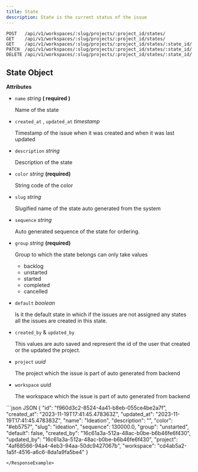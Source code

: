 ```yaml
---
title: State
description: State is the current status of the issue
---
```


```http 
POST   /api/v1/workspaces/:slug/projects/:project_id/states/
GET    /api/v1/workspaces/:slug/projects/:project_id/states/
GET    /api/v1/workspaces/:slug/projects/:project_id/states/:state_id/
PATCH  /api/v1/workspaces/:slug/projects/:project_id/states/:state_id/
DELETE /api/v1/workspaces/:slug/projects/:project_id/states/:state_id/
```

## State Object

**Attributes**

*   `name` _string_ **( required )**
    
    Name of the state
    
*   `created_at` , `updated_at` _timestamp_
    
    Timestamp of the issue when it was created and when it was last updated
    
*   `description` _string_
    
    Description of the state
    
*   `color` _string_ **(required)**
    
    String code of the color
    
*   `slug` _string_
    
    Slugified name of the state auto generated from the system
    
*   `sequence` _string_
    
    Auto generated sequence of the state for ordering.
    
*   `group` _string_ **(required)**
    
    Group to which the state belongs can only take values
    
    *   backlog
    *   unstarted
    *   started
    *   completed
    *   cancelled
*   `default` _boolean_
    
    Is it the default state in which if the issues are not assigned any states all the issues are created in this state.
    
*   `created_by` & `updated_by`
    
    This values are auto saved and represent the id of the user that created or the updated the project.
    
*   `project` _uuid_
    
    The project which the issue is part of auto generated from backend
    
*   `workspace` _uuid_
    
    The workspace which the issue is part of auto generated from backend
    
    

<ResponseExample>
```json JSON
{
	"id": "f960d3c2-8524-4a41-b8eb-055ce4be2a7f",
	"created_at": "2023-11-19T17:41:45.478363Z",
	"updated_at": "2023-11-19T17:41:45.478383Z",
	"name": "Ideation",
	"description": "",
	"color": "#eb5757",
	"slug": "ideation",
	"sequence": 130000.0,
	"group": "unstarted",
	"default": false,
	"created_by": "16c61a3a-512a-48ac-b0be-b6b46fe6f430",
	"updated_by": "16c61a3a-512a-48ac-b0be-b6b46fe6f430",
	"project": "4af68566-94a4-4eb3-94aa-50dc9427067b",
	"workspace": "cd4ab5a2-1a5f-4516-a6c6-8da1a9fa5be4"
}

```
</ResponseExample>